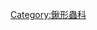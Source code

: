 {{cat main|en:Lucaninae}}
{{Commons cat|Lucaninae}}
{{wikispecies|Lucaninae}}

[[Category:鍬形蟲科|Category:鍬形蟲科]]